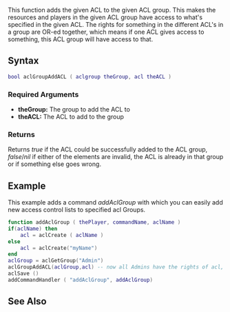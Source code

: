  
{{Server function}} 
<!-- Describe in plain english what this function does. Don't go into details, just give an overview -->
This function adds the given ACL to the given ACL group. This makes the resources and players in the given ACL group have access to what's specified in the given ACL. The rights for something in the different ACL's in a group are OR-ed together, which means if one ACL gives access to something, this ACL group will have access to that.

==Syntax== 
<!-- NOTE: don't use 'special' names for variable names, e.g. you shouldn't be writing things like 'player player, vehicle vehicle', instead write something like 'player thePlayer, vehicle vehicleToGetInto'. This is less confusing and prevents the syntax highlighting being odd -->
<syntaxhighlight lang="lua">
bool aclGroupAddACL ( aclgroup theGroup, acl theACL )
</syntaxhighlight> 
{{OOP||[[/aclgroup.md|aclgroup]]:addACL||}}
===Required Arguments=== 
<!-- List each argument one per line. This should be the argument's name as in the argument list above, NOT the argument's data type -->
*'''theGroup:''' The group to add the ACL to
*'''theACL:''' The ACL to add to the group

===Returns===
<!-- Make this descriptive. Explain what cases will return false. If you're unsure, add a tag to it so we can check -->
Returns ''true'' if the ACL could be successfully added to the ACL group, ''false''/''nil'' if either of the elements are invalid, the ACL is already in that group or if something else goes wrong.

==Example==
This example adds a command ''addAclGroup'' with which you can easily add new access control lists to specified acl Groups.
<syntaxhighlight lang="lua">
function addAclGroup ( thePlayer, commandName, aclName )
if(aclName) then
    acl = aclCreate ( aclName )
else
    acl = aclCreate("myName")
end
aclGroup = aclGetGroup("Admin")
aclGroupAddACL(aclGroup,acl) -- now all Admins have the rights of acl, too
aclSave () 
addCommandHandler ( "addAclGroup", addAclGroup)
</syntaxhighlight>

==See Also==
<!-- Change FunctionArea to the area that this function is in on the main function list page, e.g. Server, Player, Vehicle etc -->
{{ACL_functions}}